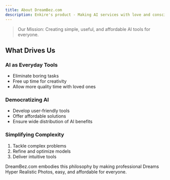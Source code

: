 ```yaml
---
title: About DreamBez.com
description: Enkire's product - Making AI services with love and conscience. 
---
```


> Our Mission: Creating simple, useful, and affordable AI tools for everyone.

<div className="flex justify-center my-8">

## What Drives Us

### AI as Everyday Tools
- Eliminate boring tasks
- Free up time for creativity
- Allow more quality time with loved ones

### Democratizing AI
- Develop user-friendly tools
- Offer affordable solutions
- Ensure wide distribution of AI benefits

### Simplifying Complexity
1. Tackle complex problems
2. Refine and optimize models
3. Deliver intuitive tools

DreamBez.com embodies this philosophy by making professional Dreams Hyper Realistic Photos, easy, and affordable for everyone.
